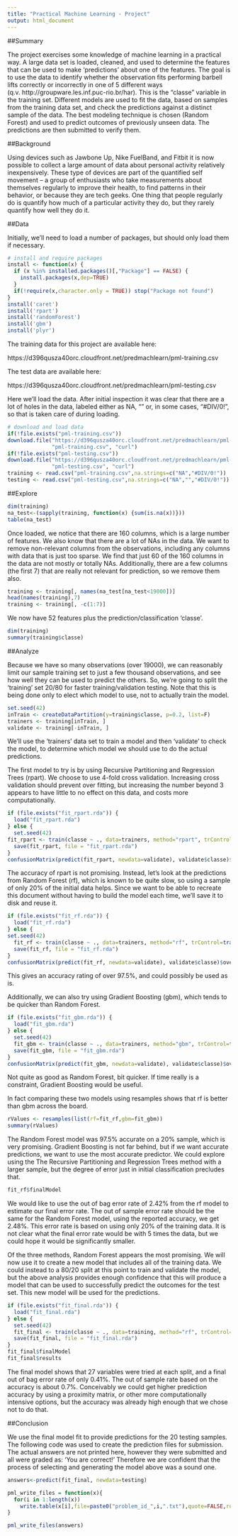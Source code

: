 ```yaml
---
title: "Practical Machine Learning - Project"
output: html_document
---
```

##Summary

The project exercises some knowledge of machine learning in a practical way. A large data set is loaded, cleaned, and used to determine the features that can be used to make 'predictions' about one of the features. The goal is to use the data to identify whether the observation fits performing barbell lifts correctly or incorrectly in one of 5 different ways (q.v. http://groupware.les.inf.puc-rio.br/har). This is the "classe" variable in the training set. Different models are used to fit the data, based on samples from the training data set, and check the predictions against a distinct sample of the data. The best modeling technique is chosen (Random Forest) and used to predict outcomes of previously unseen data. The predictions are then submitted to verify them.

##Background

Using devices such as Jawbone Up, Nike FuelBand, and Fitbit it is now possible to collect a large amount of data about personal activity relatively inexpensively. These type of devices are part of the quantified self movement – a group of enthusiasts who take measurements about themselves regularly to improve their health, to find patterns in their behavior, or because they are tech geeks. One thing that people regularly do is quantify how much of a particular activity they do, but they rarely quantify how well they do it.

##Data 

Initially, we'll need to load a number of packages, but should only load them if necessary.

```r
# install and require packages
install <- function(x) {
  if (x %in% installed.packages()[,"Package"] == FALSE) {
    install.packages(x,dep=TRUE)
  }
  if(!require(x,character.only = TRUE)) stop("Package not found")
}
install('caret')
install('rpart')
install('randomForest')
install('gbm')
install('plyr')
```

The training data for this project are available here: 

https://d396qusza40orc.cloudfront.net/predmachlearn/pml-training.csv

The test data are available here: 

https://d396qusza40orc.cloudfront.net/predmachlearn/pml-testing.csv

Here we'll load the data. After initial inspection it was clear that there are a lot of holes in the data, labeled either as NA, "" or, in some cases, "#DIV/0!", so that is taken care of during loading.

```r
# download and load data
if(!file.exists("pml-training.csv"))
download.file("https://d396qusza40orc.cloudfront.net/predmachlearn/pml-training.csv",
              "pml-training.csv", "curl")
if(!file.exists("pml-testing.csv"))
download.file("https://d396qusza40orc.cloudfront.net/predmachlearn/pml-testing.csv",
              "pml-testing.csv", "curl")
training <- read.csv("pml-training.csv",na.strings=c("NA","#DIV/0!"))
testing <- read.csv("pml-testing.csv",na.strings=c("NA","","#DIV/0!"))
```

##Explore

```r
dim(training)
na_test<-(sapply(training, function(x) {sum(is.na(x))}))
table(na_test)
```

Once loaded, we notice that there are 160 columns, which is a large number of features. We also know that there are a lot of NAs in the data. We want to remove non-relevant columns from the observations, including any columns with data that is just too sparse. We find that just 60 of the 160 columns in the data are not mostly or totally NAs. Additionally, there are a few columns (the first 7) that are really not relevant for prediction, so we remove them also.

```r
training <- training[, names(na_test[na_test<19000])]
head(names(training),7)
training <- training[, -c(1:7)]
```

We now have 52 features plus the prediction/classification 'classe'.

```r
dim(training)
summary(training$classe)
```

##Analyze

Because we have so many observations (over 19000), we can reasonably limit our sample training set to just a few thousand observations, and see how well they can be used to predict the others. So, we're going to split the 'training' set 20/80 for faster training/validation testing. Note that this is being done only to elect which model to use, not to actually train the model.

```r
set.seed(42)
inTrain <- createDataPartition(y=training$classe, p=0.2, list=F)
trainers <- training[inTrain, ]
validate <- training[-inTrain, ]
```

We'll use the 'trainers' data set to train a model and then 'validate' to check the model, to determine which model we should use to do the actual predictions.

The first model to try is by using Recursive Partitioning and Regression Trees (rpart). We choose to use 4-fold cross validation. Increasing cross validation should prevent over fitting, but increasing the number beyond 3 appears to have little to no effect on this data, and costs more computationally.

```r
if (file.exists("fit_rpart.rda")) {
  load("fit_rpart.rda") 
} else {
  set.seed(42)
fit_rpart <- train(classe ~ ., data=trainers, method="rpart", trControl=trainControl(method="cv", number=4))
  save(fit_rpart, file = "fit_rpart.rda")
}
confusionMatrix(predict(fit_rpart, newdata=validate), validate$classe)$overall[1]
```

The accuracy of rpart is not promising. Instead, let's look at the predictions from Random Forest (rf), which is known to be quite slow, so using a sample of only 20% of the initial data helps. Since we want to be able to recreate this document without having to build the model each time, we'll save it to disk and reuse it.

```r
if (file.exists("fit_rf.rda")) {
  load("fit_rf.rda") 
} else {
set.seed(42)
  fit_rf <- train(classe ~ ., data=trainers, method="rf", trControl=trainControl(method="cv", number=4))
  save(fit_rf, file = "fit_rf.rda")
}
confusionMatrix(predict(fit_rf, newdata=validate), validate$classe)$overall[1]
```

This gives an accuracy rating of over 97.5%, and could possibly be used as is.  

Additionally, we can also try using Gradient Boosting (gbm), which tends to be quicker than Random Forest.

```r
if (file.exists("fit_gbm.rda")) {
  load("fit_gbm.rda") 
} else {
  set.seed(42)
  fit_gbm <- train(classe ~ ., data=trainers, method="gbm", trControl=trainControl(method="cv", number=4), verbose=FALSE)
  save(fit_gbm, file = "fit_gbm.rda")
}
confusionMatrix(predict(fit_gbm, newdata=validate), validate$classe)$overall[1]
```

Not quite as good as Random Forest, bit quicker. If time really is a constraint, Gradient Boosting would be useful. 

In fact comparing these two models using resamples shows that rf is better than gbm across the board.

```r
rValues <- resamples(list(rf=fit_rf,gbm=fit_gbm))
summary(rValues)
```

The Random Forest model was 97.5% accurate on a 20% sample, which is very promising. Gradient Boosting is not far behind, but if we want accurate predictions, we want to use the most accurate predictor. We could explore using the The Recursive Partitioning and Regression Trees method with a larger sample, but the degree of error just in initial classification precludes that.

```r
fit_rf$finalModel
```

We would like to use the out of bag error rate of 2.42% from the rf model to estimate our final error rate. The out of sample error rate should be the same for the Random Forest model, using the reported accuracy, we get 2.48%. This error rate is based on using only 20% of the training data. It is not clear what the final error rate would be with 5 times the data, but we could hope it would be significantly smaller.

Of the three methods, Random Forest appears the most promising. We will now use it to create a new model that includes all of the training data. We could instead to a 80/20 split at this point to train and validate the model, but the above analysis provides enough confidence that this will produce a model that can be used to successfully predict the outcomes for the test set. This new model will be used for the predictions. 

```r
if (file.exists("fit_final.rda")) {
  load("fit_final.rda") 
} else {
  set.seed(42)
  fit_final <- train(classe ~ ., data=training, method="rf", trControl=trainControl(method="cv", number=4), allowParallel=TRUE)
  save(fit_final, file = "fit_final.rda")
}
fit_final$finalModel
fit_final$results
```

The final model shows that 27 variables were tried at each split, and a final out of bag error rate of only 0.41%. The out of sample rate based on the accuracy is about 0.7%. Conceivably we could get higher prediction accuracy by using a proximity matrix, or other more computationally intensive options, but the accuracy was already high enough that we chose not to do that. 

##Conclusion

We use the final model fit to provide predictions for the 20 testing samples. The following code was used to create the prediction files for submission. The actual answers are not printed here, however they were submitted and all were graded as: 'You are correct!' Therefore we are confident that the process of selecting and generating the model above was a sound one.

```r
answers<-predict(fit_final, newdata=testing)

pml_write_files = function(x){
  for(i in 1:length(x))
    write.table(x[i],file=paste0("problem_id_",i,".txt"),quote=FALSE,row.names=FALSE,col.names=FALSE)
}

pml_write_files(answers)
```
